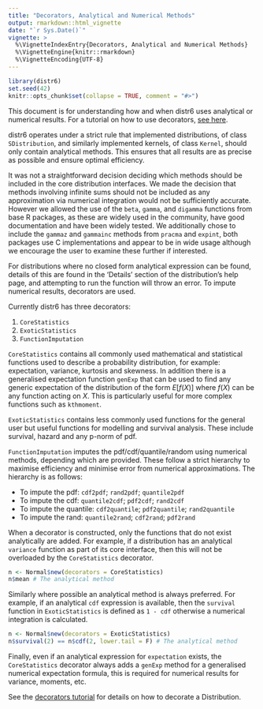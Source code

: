 ```yaml
---
title: "Decorators, Analytical and Numerical Methods"
output: rmarkdown::html_vignette
date: "`r Sys.Date()`"
vignette: >
  %\VignetteIndexEntry{Decorators, Analytical and Numerical Methods}
  %\VignetteEngine{knitr::rmarkdown}
  %\VignetteEncoding{UTF-8}
---
```


```r
library(distr6)
set.seed(42)
knitr::opts_chunk$set(collapse = TRUE, comment = "#>")
```

This document is for understanding how and when distr6 uses analytical or numerical results. For a tutorial on how to use decorators, [see here](https://alan-turing-institute.github.io/distr6/articles/webs/decorators.html).

distr6 operates under a strict rule that implemented distributions, of class `SDistribution`, and similarly implemented kernels, of class `Kernel`, should only contain analytical methods. This ensures that all results are as precise as possible and ensure optimal efficiency.

<!-- The figure below gives a visual representation of how this looks.  -->

It was not a straightforward decision deciding which methods should be included in the core distribution interfaces. We made the decision that methods involving infinite sums should not be included as any approximation via numerical integration would not be sufficiently accurate. However we allowed the use of the `beta`, `gamma`, and `digamma` functions from base R packages, as these are widely used in the community, have good documentation and have been widely tested. We additionally chose to include the `gammaz` and `gammainc` methods from `pracma` and `expint`, both packages use C implementations and appear to be in wide usage although we encourage the user to examine these further if interested.

For distributions where no closed form analytical expression can be found, details of this are found in the 'Details' section of the distribution's help page, and attempting to run the function will throw an error. To impute numerical results, decorators are used.


<!-- ![](img/decorators.png) -->


Currently distr6 has three decorators:

1. `CoreStatistics`
2. `ExoticStatistics`
3. `FunctionImputation`

`CoreStatistics` contains all commonly used mathematical and statistical functions used to describe a probability distribution, for example: expectation, variance, kurtosis and skewness. In addition there is a generalised expectation function `genExp` that can be used to find any generic expectation of the distribution of the form $E[f(X)]$ where $f(X)$ can be any function acting on $X$. This is particularly useful for more complex functions such as `kthmoment`.

`ExoticStatistics` contains less commonly used functions for the general user but useful functions for modelling and survival analysis. These include survival, hazard and any p-norm of pdf.

`FunctionImputation` imputes the pdf/cdf/quantile/random using numerical methods, depending which are provided. These follow a strict hierarchy to maximise efficiency and minimise error from numerical approximations. The hierarchy is as follows:

* To impute the pdf: `cdf2pdf`; `rand2pdf`; `quantile2pdf`
* To impute the cdf: `quantile2cdf`; `pdf2cdf`; `rand2cdf`
* To impute the quantile: `cdf2quantile`; `pdf2quantile`; `rand2quantile`
* To impute the rand: `quantile2rand`; `cdf2rand`; `pdf2rand`

When a decorator is constructed, only the functions that do not exist analytically are added. For example, if a distribution has an analytical `variance` function as part of its core interface, then this will not be overloaded by the `CoreStatistics` decorator.

```r
n <- Normal$new(decorators = CoreStatistics)
n$mean # The analytical method
```

Similarly where possible an analytical method is always preferred. For example, if an analytical `cdf` expression is available, then the `survival` function in `ExoticStatistics` is defined as `1 - cdf` otherwise a numerical integration is calculated.

```r
n <- Normal$new(decorators = ExoticStatistics)
n$survival(2) == n$cdf(2, lower.tail = F) # The analytical method
```

Finally, even if an analytical expression for `expectation` exists, the `CoreStatistics` decorator always adds a `genExp` method for a generalised numerical expectation formula, this is required for numerical results for variance, moments, etc.



See the [decorators tutorial](https://alan-turing-institute.github.io/distr6/articles/webs/decorators.html) for details on how to decorate a Distribution.




